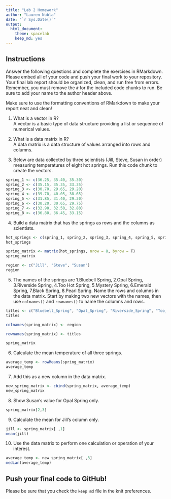 ```yaml
---
title: "Lab 2 Homework"
author: "Lauren Nubla"
date: "`r Sys.Date()`"
output:
  html_document: 
    theme: spacelab
    keep_md: yes
---
```


## Instructions
Answer the following questions and complete the exercises in RMarkdown. Please embed all of your code and push your final work to your repository. Your final lab report should be organized, clean, and run free from errors. Remember, you must remove the `#` for the included code chunks to run. Be sure to add your name to the author header above.  

Make sure to use the formatting conventions of RMarkdown to make your report neat and clean!  

1. What is a vector in R?  
A vector is a basic type of data structure providing a list or sequence of numerical values. 

2. What is a data matrix in R?  
A data matrix is a data structure of values arranged into rows and columns. 

3. Below are data collected by three scientists (Jill, Steve, Susan in order) measuring temperatures of eight hot springs. Run this code chunk to create the vectors.  
```r
spring_1 <- c(36.25, 35.40, 35.30)
spring_2 <- c(35.15, 35.35, 33.35)
spring_3 <- c(30.70, 29.65, 29.20)
spring_4 <- c(39.70, 40.05, 38.65)
spring_5 <- c(31.85, 31.40, 29.30)
spring_6 <- c(30.20, 30.65, 29.75)
spring_7 <- c(32.90, 32.50, 32.80)
spring_8 <- c(36.80, 36.45, 33.15)
```

4. Build a data matrix that has the springs as rows and the columns as scientists.  
```r
hot_springs <- c(spring_1, spring_2, spring_3, spring_4, spring_5, spring_6, spring_7, spring_8)
hot_springs
```

```r
spring_matrix <- matrix(hot_springs, nrow = 8, byrow = T)
spring_matrix
```
```r
region <- c("Jill", "Steve", "Susan")
region
```



5. The names of the springs are 1.Bluebell Spring, 2.Opal Spring, 3.Riverside Spring, 4.Too Hot Spring, 5.Mystery Spring, 6.Emerald Spring, 7.Black Spring, 8.Pearl Spring. Name the rows and columns in the data matrix. Start by making two new vectors with the names, then use `colnames()` and `rownames()` to name the columns and rows.

```r
titles <- c("Bluebell_Spring", "Opal_Spring", "Riverside_Spring", "Too_Hot_Spring", "Mystery_Spring", "Emerald_Spring", "Black_Spring", "Pearl_Spring")
titles
```
```r
colnames(spring_matrix) <- region
```
```r
rownames(spring_matrix) <- titles
```
```r
spring_matrix
```


6. Calculate the mean temperature of all three springs.
```r
average_temp <- rowMeans(spring_matrix)
average_temp
```

7. Add this as a new column in the data matrix.  
```r
new_spring_matrix <- cbind(spring_matrix, average_temp)
new_spring_matrix
```


8. Show Susan's value for Opal Spring only.
```r
spring_matrix[2,3]
```

9. Calculate the mean for Jill's column only.  
```r
jill <- spring_matrix[ ,1]
mean(jill)
```

10. Use the data matrix to perform one calculation or operation of your interest.
```r
average_temp <- new_spring_matrix[ ,3]
median(average_temp)
```


## Push your final code to GitHub!
Please be sure that you check the `keep md` file in the knit preferences.  